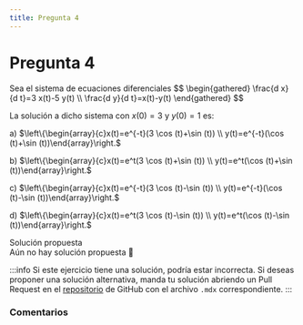 ```yaml
---
title: Pregunta 4
---
```



# Pregunta 4

<div className="exercise">
Sea el sistema de ecuaciones diferenciales
$$
\begin{gathered}
\frac{d x}{d t}=3 x(t)-5 y(t) \\
\frac{d y}{d t}=x(t)-y(t)
\end{gathered}
$$

La solución a dicho sistema con $x(0)=3$ y $y(0)=1$ es:

a) $\left\{\begin{array}{c}x(t)=e^{-t}(3 \cos (t)+\sin (t)) \\ y(t)=e^{-t}(\cos (t)+\sin (t))\end{array}\right.$

b) $\left\{\begin{array}{c}x(t)=e^t(3 \cos (t)+\sin (t)) \\ y(t)=e^t(\cos (t)+\sin (t))\end{array}\right.$

c) $\left\{\begin{array}{c}x(t)=e^{-t}(3 \cos (t)-\sin (t)) \\ y(t)=e^{-t}(\cos (t)-\sin (t))\end{array}\right.$

d) $\left\{\begin{array}{c}x(t)=e^t(3 \cos (t)-\sin (t)) \\ y(t)=e^t(\cos (t)-\sin (t))\end{array}\right.$
</div>

<MDXDetails>
<summary>Solución propuesta</summary>

<div className="exercise">
Aún no hay solución propuesta 🥲
</div>

:::info
Si este ejercicio tiene una solución, podría estar incorrecta. Si deseas proponer una solución alternativa, manda tu solución abriendo
un Pull Request en el [repositorio](https://github.com/crow-rojas/apuntes-fundamentals/pulls) de GitHub con el archivo
`.mdx` correspondiente.
:::

</MDXDetails>

### Comentarios

<Disqus
  url="https://crow-rojas.github.io/apuntes-fundamentals/docs/mathematics/differential-equations/exercises/2017-2/p04"
  identifier="docs/mathematics/differential-equations/exercises/2017-2/p04"
  title="2017-2 Ecuaciones Diferenciales - Pregunta 04"
/>
